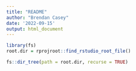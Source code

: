 ```yaml
---
title: "README"
author: "Brendan Casey"
date: '2022-09-15'
output: html_document
---
```



```r
library(fs)
root.dir = rprojroot::find_rstudio_root_file()

fs::dir_tree(path = root.dir, recurse = TRUE)
```

